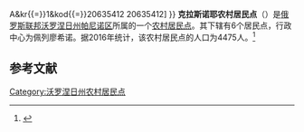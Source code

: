 {{Infobox Settlement
| official_name = 克拉斯诺耶农村居民点
| native_name = Красненское сельское поселение
| settlement_type = [[农村居民点|农村居民点]]
| subdivision_type = [[国家|国家]]
| subdivision_type1 = [[州_(俄罗斯)|州]]
| subdivision_type2 = [[区_(苏联)|区]]
| subdivision_name = {{RUS}}
| subdivision_name1 = [[沃罗涅日州|沃罗涅日州]]
| subdivision_name2 = [[帕尼诺区|帕尼诺区]]
| seat_type = 行政中心
| seat = 佩列廖希诺
| population_as_of=2016
| population_footnotes = <ref name=stat />
| population_total = 4475
| coordinates_display = inline,title
| latd = 51.737372 | latm =  | lats =  | latNS = N
| longd = 40.137442 | longm =  | longs =  | longEW = E
| timezone = [[莫斯科时间|MSK]]
| utc_offset = +3
| blank_name = [[俄罗斯市政土地区划代码|OKTMO编码]]
| blank_info = [http://classif.spb.ru/classificators/view/tma.php?st{{=}}A&kr{{=}}1&kod{{=}}20635412 20635412]
}}
'''克拉斯诺耶农村居民点'''（{{lang-ru|Красненское сельское поселение}}）是[[俄罗斯联邦|俄罗斯联邦]][[沃罗涅日州|沃罗涅日州]][[帕尼诺区|帕尼诺区]]所属的一个[[农村居民点|农村居民点]]。其下辖有6个居民点，行政中心为佩列廖希诺。据2016年统计，该农村居民点的人口为4475人。<ref name=stat>{{cite web | url = http://www.gks.ru/free_doc/doc_2016/bul_dr/mun_obr2016.rar | title = Численность населения Российской Федерации по муниципальным образованиям на 1 января 2016 года | language = ru | accessdate = 2017-01-02 | archive-date = 2019-05-13 | archive-url = https://web.archive.org/web/20190513150350/http://www.gks.ru/free_doc/doc_2016/bul_dr/mun_obr2016.rar | dead-url = no }}</ref>

== 参考文献 ==
{{reflist}}

{{Russia-stub}}

[[Category:沃罗涅日州农村居民点|Category:沃罗涅日州农村居民点]]